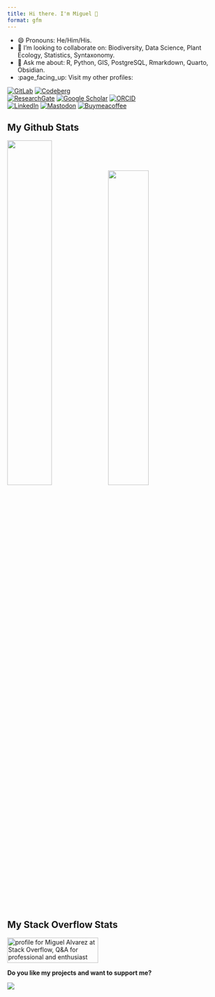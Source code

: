 ```yaml
---
title: Hi there. I'm Miguel 👋
format: gfm
---
```


- 😄 Pronouns: He/Him/His.
- 👯 I’m looking to collaborate on: Biodiversity, Data Science, Plant Ecology, Statistics, Syntaxonomy.
- 💬 Ask me about: R, Python, GIS, PostgreSQL, Rmarkdown, Quarto, Obsidian.
- :page_facing_up: Visit my other profiles:

[![GitLab](https://img.shields.io/badge/GitLab-kamapu1-FC6D26.svg?logo=gitlab)](https://gitlab.com/kamapu1/)
[![Codeberg](https://img.shields.io/badge/Codeberg-kamapu-2185D0.svg?logo=codeberg)](https://codeberg.org/kamapu/)\
[![ResearchGate](https://img.shields.io/badge/ResearchGate-M_Alvarez-00CCBB.svg?logo=researchgate)](https://www.researchgate.net/profile/Miguel-Alvarez-9)
[![Google Scholar](https://img.shields.io/badge/Google_Scholar-M_Alvarez-4285F4.svg?logo=googlescholar)](https://scholar.google.de/citations?user=z29UaXQAAAAJ&hl)
[![ORCID](https://img.shields.io/badge/ORCID-0000--0003--1500--1834-A6CE39.svg?logo=orcid)](https://orcid.org/0000-0003-1500-1834)\
[![LinkedIn](https://img.shields.io/badge/LinkedIn-M_Alvarez-0A66C2.svg?logo=linkedin)](https://www.linkedin.com/in/miguel-alvarez-49559b145/)
[![Mastodon](https://img.shields.io/badge/Mastodon-kamapu-6364FF.svg?logo=mastodon)](https://social.cologne/@kamapu)
[![Buymeacoffee](https://img.shields.io/badge/Buymeacoffee-kamapu-FFDD00.svg?logo=buymeacoffee)](https://www.buymeacoffee.com/kamapu)


## My Github Stats

![](https://streak-stats.demolab.com/?user=kamapu&theme=dark){width="45%"}
![](https://github-readme-stats.vercel.app/api?username=kamapu&show_icons=true&theme=gotham){width="43%"}


## My Stack Overflow Stats

<a href="https://stackoverflow.com/users/5846398/miguel-alvarez"><img src="https://stackoverflow.com/users/flair/5846398.png" width="208" height="58" alt="profile for Miguel Alvarez at Stack Overflow, Q&amp;A for professional and enthusiast programmers" title="profile for Miguel Alvarez at Stack Overflow, Q&amp;A for professional and enthusiast programmers"></a>

**Do you like my projects and want to support me?**

[![](https://bizcolumnist.com/wp-content/uploads/2022/12/bmc-full-logo-1024x248.png)](https://www.buymeacoffee.com/kamapu)


<!--
**kamapu/kamapu** is a ✨ _special_ ✨ repository because its `README.md` (this file) appears on your GitHub profile.

Here are some ideas to get you started:

- 🔭 I’m currently working on ...
- 🌱 I’m currently learning ...
- 👯 I’m looking to collaborate on ...
- 🤔 I’m looking for help with ...
- 💬 Ask me about ...
- 📫 How to reach me: ...
- 😄 Pronouns: ...
- ⚡ Fun fact: ...
-->

